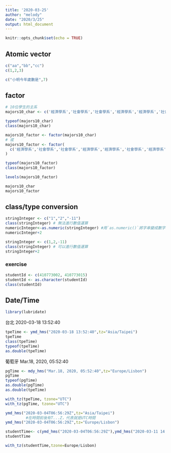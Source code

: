 ```yaml
---
title: '2020-03-25'
author: "melody"
date: "2020/3/25"
output: html_document
---
```


```r
knitr::opts_chunk$set(echo = TRUE)
```

## Atomic vector

```r
c("aa","bb","cc")
c(1,2,3)
```

```r
c("小明今年歲數是",7)
```


## factor

```r
# 10位學生的主系
majors10_char <- c('經濟學系','社會學系','社會學系','經濟學系','經濟學系','社會學系','經濟學系','經濟學系','經濟學系','社會學系')

typeof(majors10_char)
class(majors10_char)
```

```r
majors10_factor <- factor(majors10_char)
# 或
majors10_factor <- factor(
  c('經濟學系','社會學系','社會學系','經濟學系','經濟學系','社會學系','經濟學系','經濟學系','經濟學系','社會學系')
)

typeof(majors10_factor)
class(majors10_factor)
```

```r
levels(majors10_factor)
```

```r
majors10_char
majors10_factor
```


## class/type conversion

```r
stringInteger <- c("1","2","-11")
class(stringInteger) # 無法進行數值運算
numericInteger<-as.numeric(stringInteger) #用`as.numeric()`將字串變成數字
numericInteger+2
```

```r
stringInteger <- c(1,2,-11)
class(stringInteger) # 可以進行數值運算
stringInteger+2
```

### exercise
```r
studentId <- c(410773002, 410773015)
studentId <- as.character(studentId)
class(studentId)
```


## Date/Time

```r
library(lubridate)
```

台北 2020-03-18 13:52:40
```r
tpeTime <- ymd_hms("2020-03-18 13:52:40",tz="Asia/Taipei")
tpeTime
class(tpeTime)
typeof(tpeTime)
as.double(tpeTime)
```

葡萄牙 Mar.18, 2020, 05:52:40
```r
pgTime <- mdy_hms("Mar.18, 2020, 05:52:40",tz="Europe/Lisbon")
pgTime
typeof(pgTime)
as.double(pgTime)
as.double(tpeTime)
```

```r
with_tz(tpeTime, tzone="UTC")
with_tz(pgTime, tzone="UTC")
```

```r
ymd_hms("2020-03-04T06:56:29Z",tz="Asia/Taipei")
         #在時間前後有T...Z，代表就是UTC時間
ymd_hms("2020-03-04T06:56:29Z",tz="Europe/Lisbon")
```

```r
studentTime<- c(ymd_hms("2020-03-04T06:56:29Z"),ymd_hms("2020-03-11 14:16:43",tz="Asia/Taipei"),ymd_hms("2020-03-11 14:34:33",tz="Asia/Taipei"))
studentTime
```

```r
with_tz(studentTime,tzone=Europe/Lisbon)
```

